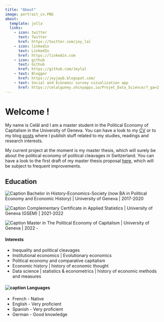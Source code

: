 ```yaml
---
title: "About"
image: portrait_cv.PNG
about:
  template: jolla
  links:
    - icon: twitter
      text: Twitter
      href: https://twitter.com/jey_lal
    - icon: linkedin
      text: LinkedIn
      href: https://linkedin.com
    - icon: github
      text: Github
      href: https://github.com/Jeylal
    - text: Blogger
      href: https://jeyjayb.blogspot.com/
    - text: Social and Economic survey vizualization app
      href: https://celalguney.shinyapps.io/Projet_Data_Science/?_ga=2.255792968.1974330428.1680436983-1453518093.1673880491 
---
```


# Welcome !

My name is Celâl and I am a master student in the Political Economy of Capitalism in the University of Geneva. You can have a look to my [CV](https://github.com/Jeylal/myblog/raw/master/Cel%C3%A2l%20G%C3%BCney%20cv%20english.pdf) or to my blog [posts](https://jeylal.github.io/myblog/) where I publish stuff related to my studies, readings and research interests.

My current project at the moment is my master thesis, which will surely be about the political economy of political cleavages in Switzerland. You can have a look to the first draft of my master thesis proposal [here](https://github.com/Jeylal/myblog/raw/master/master%20thesis%20proposal%20celal%20guney.pdf), which will be subject to frequent improvements.

## Education

![Caption](mortarboard-fill.svg)   Bachelor in History-Economics-Society (now BA in Political Economy and Economic History) \| University of Geneva \| 2017-2020

![Caption](mortarboard-fill.svg)   Complementary Certificate in Applied Statistics \| University of Geneva (GSEM) \| 2021-2022

![Caption](mortarboard-fill.svg)  Master in The Political Economy of Capitalism \| University of Geneva \| 2022 -

#### Interests

- Inequality and political cleavages
- Institutional economics | Evolutionary economics
- Political economy and comparative capitalism
- Economic history | history of economic thought 
- Data science | statistics & econometrics | history of economic methods and measures

#### ![caption](translate.svg) Languages

- French - Native
- English - Very proficient
- Spanish - Very proficient
- German - Good knowledge


